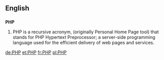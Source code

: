 ==English==

==={{initialism}}===
{{wikipedia}}
'''PHP'''

# PHP is a recursive acronym, (originally Personal Home Page tool) that stands for PHP Hypertext Preprocessor; a server-side programming language used for the efficient delivery of web pages and services.

[[de:PHP]]
[[et:PHP]]
[[fr:PHP]]
[[pl:PHP]]